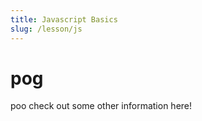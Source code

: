 ---
title: Javascript Basics
slug: /lesson/js
---

# pog

<Warning>
poo
</Warning>

<OtherInfo>
check out some other information here!
</OtherInfo>
